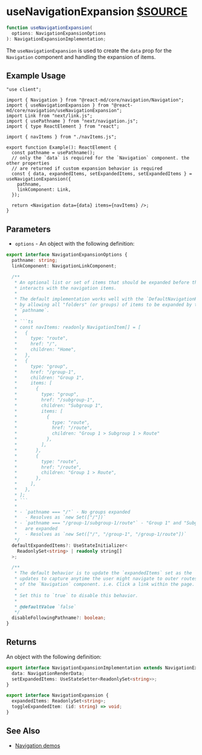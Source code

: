 # useNavigationExpansion [$SOURCE](packages/core/src/navigation/useNavigationExpansion.ts)

```ts disableTransform
function useNavigationExpansion(
  options: NavigationExpansionOptions
): NavigationExpansionImplementation;
```

The `useNavigationExpansion` is used to create the `data` prop for the
`Navigation` component and handling the expansion of items.

## Example Usage

```tsx
"use client";

import { Navigation } from "@react-md/core/navigation/Navigation";
import { useNavigationExpansion } from "@react-md/core/navigation/useNavigationExpansion";
import Link from "next/link.js";
import { usePathname } from "next/navigation.js";
import { type ReactElement } from "react";

import { navItems } from "./navItems.js";

export function Example(): ReactElement {
  const pathname = usePathname();
  // only the `data` is required for the `Navigation` component. the other properties
  // are returned if custom expansion behavior is required
  const { data, expandedItems, setExpandedItems, setExpandedItems } = useNavigationExpansion({
    pathname,
    linkComponent: Link,
  });

  return <Navigation data={data} items={navItems} />;
}
```

## Parameters

- `options` - An object with the following definition:

````ts disableTransform
export interface NavigationExpansionOptions {
  pathname: string;
  linkComponent: NavigationLinkComponent;

  /**
   * An optional list or set of items that should be expanded before the user
   * interacts with the navigation items.
   *
   * The default implementation works well with the `DefaultNavigationRenderer`
   * by allowing all "folders" (or groups) of items to be expanded by the
   * `pathname`.
   *
   * ```ts
   * const navItems: readonly NavigationItem[] = [
   *   {
   *     type: "route",
   *     href: "/",
   *     children: "Home",
   *   },
   *   {
   *     type: "group",
   *     href: "/group-1",
   *     children: "Group 1",
   *     items: [
   *       {
   *         type: "group",
   *         href: "/subgroup-1",
   *         children: "Subgroup 1",
   *         items: [
   *           {
   *             type: "route",
   *             href: "/route",
   *             children: "Group 1 > Subgroup 1 > Route"
   *           },
   *         ],
   *       },
   *       {
   *         type: "route",
   *         href: "/route",
   *         children: "Group 1 > Route",
   *       },
   *     ],
   *   },
   * ];
   * ```
   *
   * - `pathname === "/"` - No groups expanded
   *   - Resolves as `new Set(["/"])`
   * - `pathname === "/group-1/subgroup-1/route"` - "Group 1" and "Subgroup 1"
   *   are expanded
   *   - Resolves as `new Set(["/", "/group-1", "/group-1/route"])`
   */
  defaultExpandedItems?: UseStateInitializer<
    ReadonlySet<string> | readonly string[]
  >;

  /**
   * The default behavior is to update the `expandedItems` set as the `pathname`
   * updates to capture anytime the user might navigate to outer routes outside
   * of the `Navigation` component. i.e. Click a link within the page.
   *
   * Set this to `true` to disable this behavior.
   *
   * @defaultValue `false`
   */
  disableFollowingPathname?: boolean;
}
````

## Returns

An object with the following definition:

```ts disableTransform
export interface NavigationExpansionImplementation extends NavigationExpansion {
  data: NavigationRenderData;
  setExpandedItems: UseStateSetter<ReadonlySet<string>>;
}

export interface NavigationExpansion {
  expandedItems: ReadonlySet<string>;
  toggleExpandedItem: (id: string) => void;
}
```

## See Also

- [Navigation demos](/components/navigation)
